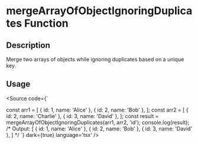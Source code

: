 
<Meta title='Utils/Array/mergeArrayOfObjectIgnoringDuplicates' />

# mergeArrayOfObjectIgnoringDuplicates Function

## Description

Merge two arrays of objects while ignoring duplicates based on a unique key.

## Usage

<Source code={`

const arr1 = [
    { id: 1, name: 'Alice' },
    { id: 2, name: 'Bob' },
];
const arr2 = [
    { id: 2, name: 'Charlie' },
    { id: 3, name: 'David' },
];
const result = mergeArrayOfObjectIgnoringDuplicates(arr1, arr2, 'id');
console.log(result);
/* Output: 
[
    { id: 1, name: 'Alice' },
    { id: 2, name: 'Bob' },
    { id: 3, name: 'David' },
]
*/
`} dark={true} language='tsx' />
